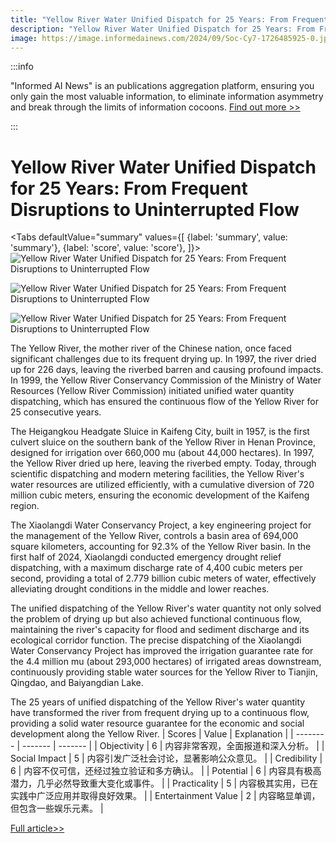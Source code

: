 ```yaml
---
title: "Yellow River Water Unified Dispatch for 25 Years: From Frequent Disruptions to Uninterrupted Flow"
description: "Yellow River Water Unified Dispatch for 25 Years: From Frequent Disruptions to Uninterrupted Flow"
image: https://image.informedainews.com/2024/09/Soc-Cy7-1726485925-0.jpg
---
```



:::info

"Informed AI News" is an publications aggregation platform, ensuring you only gain the most valuable information, to eliminate information asymmetry and break through the limits of information cocoons.  [Find out more >>](/)

:::

# Yellow River Water Unified Dispatch for 25 Years: From Frequent Disruptions to Uninterrupted Flow


<Tabs
	defaultValue="summary"
	values={[
	{label: 'summary', value: 'summary'},
	{label: 'score', value: 'score'},
]}>
<TabItem value="summary">
<img
  src="https://image.informedainews.com/2024/09/Soc-Cy7-1726485925-0.jpg"
  alt="Yellow River Water Unified Dispatch for 25 Years: From Frequent Disruptions to Uninterrupted Flow"
/>

<img
  src="https://image.informedainews.com/2024/09/Soc-szB-1726485925-1.jpg"
  alt="Yellow River Water Unified Dispatch for 25 Years: From Frequent Disruptions to Uninterrupted Flow"
/>

<img
  src="https://image.informedainews.com/2024/09/Soc-1cF-1726485925-2.jpg"
  alt="Yellow River Water Unified Dispatch for 25 Years: From Frequent Disruptions to Uninterrupted Flow"
/>



The Yellow River, the mother river of the Chinese nation, once faced significant challenges due to its frequent drying up. In 1997, the river dried up for 226 days, leaving the riverbed barren and causing profound impacts. In 1999, the Yellow River Conservancy Commission of the Ministry of Water Resources (Yellow River Commission) initiated unified water quantity dispatching, which has ensured the continuous flow of the Yellow River for 25 consecutive years.

The Heigangkou Headgate Sluice in Kaifeng City, built in 1957, is the first culvert sluice on the southern bank of the Yellow River in Henan Province, designed for irrigation over 660,000 mu (about 44,000 hectares). In 1997, the Yellow River dried up here, leaving the riverbed empty. Today, through scientific dispatching and modern metering facilities, the Yellow River's water resources are utilized efficiently, with a cumulative diversion of 720 million cubic meters, ensuring the economic development of the Kaifeng region.

The Xiaolangdi Water Conservancy Project, a key engineering project for the management of the Yellow River, controls a basin area of 694,000 square kilometers, accounting for 92.3% of the Yellow River basin. In the first half of 2024, Xiaolangdi conducted emergency drought relief dispatching, with a maximum discharge rate of 4,400 cubic meters per second, providing a total of 2.779 billion cubic meters of water, effectively alleviating drought conditions in the middle and lower reaches.

The unified dispatching of the Yellow River's water quantity not only solved the problem of drying up but also achieved functional continuous flow, maintaining the river's capacity for flood and sediment discharge and its ecological corridor function. The precise dispatching of the Xiaolangdi Water Conservancy Project has improved the irrigation guarantee rate for the 4.4 million mu (about 293,000 hectares) of irrigated areas downstream, continuously providing stable water sources for the Yellow River to Tianjin, Qingdao, and Baiyangdian Lake.

The 25 years of unified dispatching of the Yellow River's water quantity have transformed the river from frequent drying up to a continuous flow, providing a solid water resource guarantee for the economic and social development along the Yellow River.
</TabItem>
<TabItem value="score">
	| Scores     | Value   | Explanation |
	| -------- | ------- | ------- |
	| Objectivity  | 6    | 内容非常客观，全面报道和深入分析。    |
	| Social Impact | 5     | 内容引发广泛社会讨论，显著影响公众意见。    |
	| Credibility    | 6    | 内容不仅可信，还经过独立验证和多方确认。    |
	| Potential    | 6    | 内容具有极高潜力，几乎必然导致重大变化或事件。    |
	| Practicality    | 5    | 内容极其实用，已在实践中广泛应用并取得良好效果。    |
	| Entertainment Value    | 2    | 内容略显单调，但包含一些娱乐元素。    |
</TabItem>
</Tabs>

[Full article>>](https://www.thepaper.cn/newsDetail_forward_28746115)

